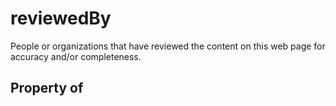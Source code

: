 # reviewedBy

People or organizations that have reviewed the content on this web page for accuracy and/or completeness.

## Property of



